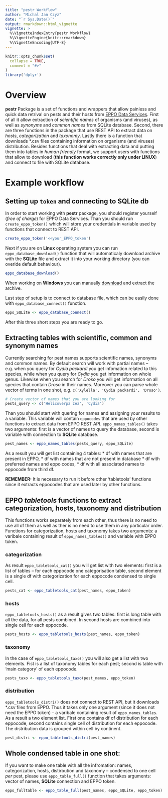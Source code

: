 ```yaml
---
title: "pestr Workflow"
author: "Michal Jan Czyz"
date: "`r Sys.Date()`"
output: rmarkdown::html_vignette
vignette: >
  %\VignetteIndexEntry{pestr Workflow}
  %\VignetteEngine{knitr::rmarkdown}
  %\VignetteEncoding{UTF-8}
---
```


```r
knitr::opts_chunk$set(
  collapse = TRUE,
  comment = "#>"
)
library('dplyr')
```

# Overview

**pestr** Package is a set of functions and wrappers that allow painless and quick data retrival on pests and their hosts from [EPPO Data Services](https://data.eppo.int/). First of all it allow extraction of *scientific names* of organisms (and viruses), as well as *synonyms* and *common names* from SQLite database. Second, there are three functions in the package that use REST API to extract data on *hosts*, *categorization* and *taxonomy*. Lastly there is a function that downloads \*.csv files containing information on organisms (and viruses) distribution. Besides functions that deal with extracting data and putting them into tables in *human friendly* format, we support users with functions that allow to download (**this function works correctly only under LINUX**) and connect to file with SQLite database.

# Example workflow

## Setting up `token` and connecting to **SQLite db**
In order to start working with **pestr** package, you should register yourself (*free of charge*) for EPPO Data Services. Than you should run `create_eppo_token()` which will store your credentials in variable used by functions that connect to REST API.

```r
create_eppo_token('<<your_EPPO_token')
```

Next if you are on **Linux** operating system you can run `eppo_database_download()` function that will automaticaly download archive with the **SQLite** file and extract it into your working directory (you can overide default behaviour).

```r
eppo_database_download()
```

When working on **Windows** you can manually [download](https://data.eppo.int/files/sqlite.zip) and extract the archive.

Last step of setup is to connect to database file, which can be easily done with `eppo_database_connect()` function.

```r
eppo_SQLite <- eppo_database_connect()
```

After this three short steps you are ready to go.

## Extracting tables with scientific, common and synonym names

Currently searching for pest names supports scientific names, synonyms and common names. By default search will work with
partial names -- e.g. when you query for *Cydia packardi* you get infomation related to this species, while when you query for *Cydia* you get information on whole genus. Likewise when you search for *Droso* you will get information on all species that contain *Droso* in their names. Moreover you can parse whole vector of terms in one shot, e.g. `c('Xylella', 'Cydia packardi', 'Droso')`.

```r
# Create vector of names that you are looking for
pests_query <- c('Helicoverpa zea', 'Cydia')
```

Than you should start with quering for names and assigning your results to a variable. This variable will contain `eppocodes` that are used by other functions to extract data from EPPO REST API. `eppo_names_tables()` takes two arguments: first is a vector of names to query the database, second is variable with connection to **SQLite** database.

```r
pest_names <- eppo_names_tables(pests_query, eppo_SQLite)
```

As a result you will get  list containing 4 tables:
* df with names that are present in EPPO,
* df with names that are not present in database
* df with preferred names and eppo codes,
* df with all associated names to eppocode from third df. 

**REMEMBER:** It is necessary to run it before other 'tabletools' functions since it extracts eppocodes that are used later by other functions.

## EPPO *tabletools* functions to extract categorization, hosts, taxonomy and distribution

This functions works separately from each other, thus there is no need to use all of them as well as ther is no need to use them in any particular order. Functions for categorization, hosts and taxonomy takes two arguments: a varibale containing result of `eppo_names_tables()` and variable with EPPO token. 

### categorization
As result `eppo_tabletools_cat()` you will get list with two elements: first is a list of tables -- for each eppocode one categorisation table, second element is a single df with categorization for each eppocode condensed to single cell.

```r
pests_cat <- eppo_tabletools_cat(pest_names, eppo_token)
```

### hosts
`eppo_tabletools_hosts()` as a result gives two tables: first is long table with all the data, for all pests combined. In second hosts are combined into single cell for each eppocode.

```r
pests_hosts <- eppo_tabletools_hosts(pest_names, eppo_token)
```

### taxonomy

In the case of `eppo_tabletools_taxo()` you will also get a list with two elements. Fist is a list of taxonomy tables for each pest; second is table with 'main category' of each eppocode.

```r
pests_taxo <- eppo_tabletools_taxo(pest_names, eppo_token)
```

### distribution
`eppo_tabletools_distri()` does not connect to REST API, but it downloads \*.csv files from EPPO. Thus it takes only one argument (since it does not need the EPPO token) -- a varibale containing result of `eppo_names_tables`. As a result a two element list. First one contains df of distribution for each eppocode, second contains single cell of distribution for each eppocode. The distribution data is grouped within cell by continent.

```r
pest_distri <- eppo_tabletools_distri(pest_names)
```

## Whole condensed table in one shot:

If you want to make one table with all the infromation: names, categorization, hosts, distirbution and taxonomy -- condensed to one cell *per* pest, please use `eppo_table_full()` function that takes arguments: vector of names, **SQLite** connection and EPPO token. 

```r
eppo_fulltable <- eppo_table_full(pest_names, eppo_SQLite, eppo_token)
```
